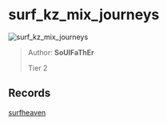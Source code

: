 
# surf_kz_mix_journeys

![surf_kz_mix_journeys](https://raw.githubusercontent.com/Sayt123/SurfMapPics/Maps-and-bonuses/csgo/surf_kz_mix_journeys.jpg)

> Author: **SoUlFaThEr**
>
> Tier 2

## Records

[surfheaven](https://surfheaven.eu/map/surf_kz_mix_journeys)
